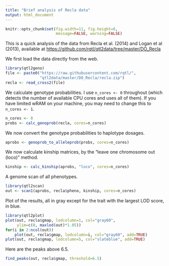 ```yaml
---
title: "Brief analysis of Recla data"
output: html_document
---
```


```r
knitr::opts_chunk$set(fig.width=11, fig.height=6,
                      message=FALSE, warning=FALSE)
```


This is a quick analysis of the data from Recla et al. (2014)
and Logan et al (2013), available at
<https://github.com/rqtl/qtl2data/tree/master/DO_Recla>

We first load the data directly from the web.

```r
library(qtl2geno)
file <- paste0("https://raw.githubusercontent.com/rqtl/",
               "qtl2data/master/DO_Recla/recla.zip")
recla <- read_cross2(file)
```

We calculate genotype probabilities. I use `n_cores <- 0`
throughout (which detects the number of available CPU cores and uses
all of them). If you have limited wRAM on your machine, you may need
to change this to `n_cores <- 1`.

```r
n_cores <- 0
probs <- calc_genoprob(recla, cores=n_cores)
```

We now convert the genotype probabilities to haplotype dosages.

```r
aprobs <- genoprob_to_alleleprob(probs, cores=n_cores)
```

We now calculate kinship matrices, by the "leave one chromosome out
(loco)" method.

```r
kinship <- calc_kinship(aprobs, "loco", cores=n_cores)
```

A genome scan of all phenotypes.

```r
library(qtl2scan)
out <- scan1(aprobs, recla$pheno, kinship, cores=n_cores)
```

Plot of the results, all in gray except for the trait with the largest
LOD score, in blue.

```r
library(qtl2plot)
plot(out, recla$gmap, lodcolumn=1, col="gray60",
     ylim=c(0, maxlod(out)*1.05))
for(i in 2:ncol(out))
    plot(out, recla$gmap, lodcolumn=i, col="gray60", add=TRUE)
plot(out, recla$gmap, lodcolumn=5, col="slateblue", add=TRUE)
```

Here are the peaks above 6.5.

```r
find_peaks(out, recla$gmap, threshold=6.5)
```
